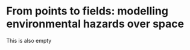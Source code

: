 # From points to fields: modelling environmental hazards over space {#PointsFields}

This is also empty